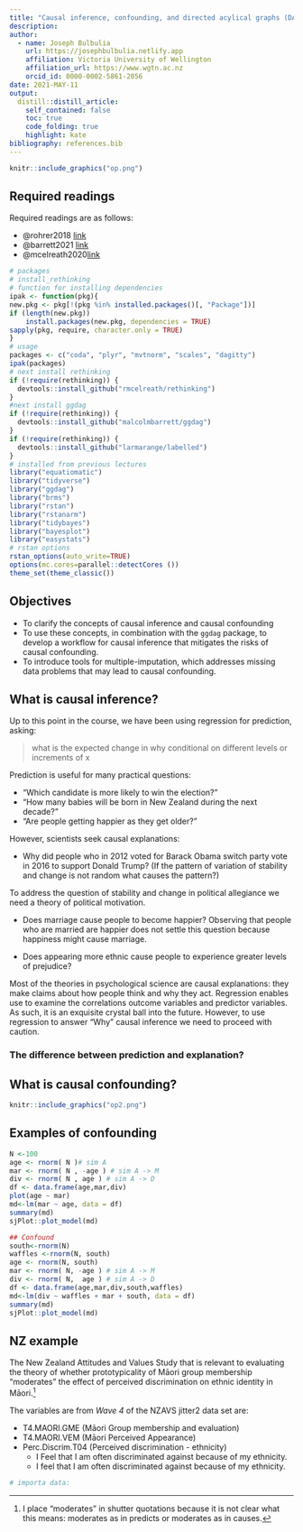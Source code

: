 ```yaml
---
title: "Causal inference, confounding, and directed acylical graphs (DAGS) "
description: 
author:
  - name: Joseph Bulbulia
    url: https://josephbulbulia.netlify.app
    affiliation: Victoria University of Wellington
    affiliation_url: https://www.wgtn.ac.nz
    orcid_id: 0000-0002-5861-2056
date: 2021-MAY-11 
output:
  distill::distill_article:
    self_contained: false
    toc: true
    code_folding: true
    highlight: kate
bibliography: references.bib
---
```


```r
knitr::include_graphics("op.png")
```

## Required readings

Required readings are as follows:

-   @rohrer2018 [link](https://journals.sagepub.com/doi/full/10.1177/2515245917745629)
-   @barrett2021 [link](https://cran.r-project.org/package=ggdag)
-   @mcelreath2020[link](https://tewaharoa.victoria.ac.nz/discovery/fulldisplay?docid=alma99179374299902386&context=L&vid=64VUW_INST:VUWNUI&search_scope=MyInst_and_CI&tab=all&lang=en)


```r
# packages
# install_rethinking
# function for installing dependencies
ipak <- function(pkg){
new.pkg <- pkg[!(pkg %in% installed.packages()[, "Package"])]
if (length(new.pkg)) 
    install.packages(new.pkg, dependencies = TRUE) 
sapply(pkg, require, character.only = TRUE)
}
# usage
packages <- c("coda", "plyr", "mvtnorm", "scales", "dagitty")
ipak(packages)
# next install rethinking
if (!require(rethinking)) {
  devtools::install_github("rmcelreath/rethinking")
}
#next install ggdag
if (!require(rethinking)) {
  devtools::install_github("malcolmbarrett/ggdag")
}
if (!require(rethinking)) {
  devtools::install_github("larmarange/labelled")
}
# installed from previous lectures
library("equatiomatic")
library("tidyverse")
library("ggdag")
library("brms")
library("rstan")
library("rstanarm")
library("tidybayes")
library("bayesplot")
library("easystats")
# rstan options
rstan_options(auto_write=TRUE)
options(mc.cores=parallel::detectCores ())
theme_set(theme_classic())
```

## Objectives 

- To clarify the concepts of causal inference and causal confounding
- To use these concepts, in combination with the `ggdag` package, to develop a workflow for causal inference that mitigates the risks of causal confounding. 
- To introduce tools for multiple-imputation, which addresses missing data problems that may lead to causal confounding. 



## What is causal inference? 

Up to this point in the course, we have been using regression for prediction, asking: 

> what is the expected change in why conditional on different levels or increments of x

Prediction is useful for many practical questions:

- "Which candidate is more likely to win the election?"
- "How many babies will be born in New Zealand during the next decade?"
- "Are people getting happier as they get older?"

However, scientists seek causal explanations: 

- Why did people who in 2012 voted for Barack Obama switch party vote in 2016 to support Donald Trump? (If the pattern of variation of stability and change is not random what causes the pattern?)

To address the question of stability and change in political allegiance we need a theory of political motivation.

- Does marriage cause people to become happier? Observing that people who are married are happier does not settle this question because happiness might cause marriage. 

- Does appearing more ethnic cause people to experience greater levels of prejudice? 


Most of the theories in psychological science are causal explanations: they make claims about how people think and why they act.  Regression enables use to examine the correlations outcome variables and predictor variables. As such, it is an exquisite crystal ball into the future. However, to use regression to answer "Why"  causal inference we need to proceed with caution. 

### The difference between prediction and explanation?

## What is causal confounding?

```r
knitr::include_graphics("op2.png")
```

## Examples of confounding

```r
N <-100
age <- rnorm( N )# sim A
mar <- rnorm( N , -age ) # sim A -> M
div <- rnorm( N , age ) # sim A -> D
df <- data.frame(age,mar,div)
plot(age ~ mar)
md<-lm(mar ~ age, data = df)
summary(md)
sjPlot::plot_model(md)
```

```r
## Confound 
south<-rnorm(N)
waffles <-rnorm(N, south)
age <- rnorm(N, south)
mar <- rnorm( N, -age ) # sim A -> M
div <- rnorm( N,  age ) # sim A -> D
df <- data.frame(age,mar,div,south,waffles)
md<-lm(div ~ waffles + mar + south, data = df)
summary(md)
sjPlot::plot_model(md)
```


## NZ example

The New Zealand Attitudes and Values Study that is relevant to evaluating the theory of whether prototypicality of Māori group membership "moderates" the effect of perceived discrimination on ethnic identity in Māori.^[I place "moderates" in shutter quotations because it is not clear what this means: moderates as in predicts or moderates as in causes.] 

The variables are from *Wave 4* of the NZAVS jitter2 data set are:

- T4.MAORI.GME  (Māori Group membership and evaluation)
- T4.MAORI.VEM (Māori Perceived Appearance)
- Perc.Discrim.T04 (Perceived discrimination - ethnicity)
  * I Feel that I am often discriminated against because of my ethnicity.
  * I feel that I am often discriminated against because of my ethnicity.


```r
# importa data:
```

